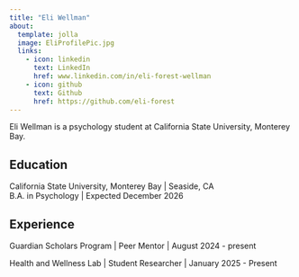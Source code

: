 ```yaml
---
title: "Eli Wellman"
about:
  template: jolla
  image: EliProfilePic.jpg
  links:
    - icon: linkedin
      text: LinkedIn
      href: www.linkedin.com/in/eli-forest-wellman
    - icon: github
      text: Github
      href: https://github.com/eli-forest
---
```


Eli Wellman is a psychology student at California State University, Monterey Bay.

## Education

California State University, Monterey Bay \| Seaside, CA\
B.A. in Psychology \| Expected December 2026

## Experience

Guardian Scholars Program \| Peer Mentor \| August 2024 - present

Health and Wellness Lab \| Student Researcher \| January 2025 - Present
